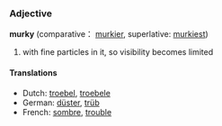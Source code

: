===Adjective===
'''murky''' (comparative： [[murkier]], superlative: [[murkiest]])

# with fine particles in it, so visibility becomes limited

====Translations====
*Dutch: [[troebel]], [[troebele]]
*German: [[düster]], [[trüb]]
*French: [[sombre]], [[trouble]]